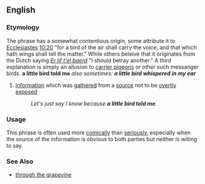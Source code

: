 ==English==
=== Etymology ===
The phrase has a somewhat contentious origin, some attribute it to [[Ecclesiastes]] [[wikisource:Bible%2C_English%2C_King_James%2C_Ecclesiastes#Chapter_10|10:20]] "for a bird of the air shall carry the voice, and that which hath wings shall tell the matter."  While others beleive that it originates from the Dutch saying ''[[Er lif t'el baerd]]'' "I should betray another."  A third explanation is simply an allusion to [[carrier pigeon]]s or other such messanger birds.
{{idiom2}}
'''a little bird told me''' ''also sometimes: '''a little bird whispered in my ear'''''
# [[information]] which was [[gathered]] from a [[source]] not to be [[overtly]] [[exposed]]
#: ''Let's just say I know because '''a little bird told me'''.''
=== Usage ===
This phrase is often used more [[comically]] than [[seriously]], especially when the source of the information is obvious to both parties but neither is willing to say.

=== See Also ===
*[[through the grapevine]]
